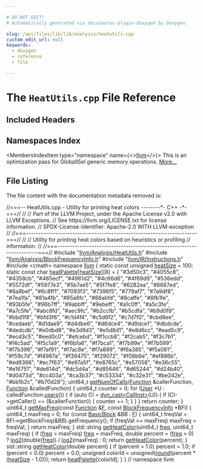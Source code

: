 ```yaml
---

# DO NOT EDIT!
# Automatically generated via docusaurus-plugin-doxygen by Doxygen.

slug: /api/files/lib/lib/analysis/heatutils-cpp
custom_edit_url: null
keywords:
  - doxygen
  - reference
  - file

---
```





# The `HeatUtils.cpp` File Reference

<DoxygenPage pluginConfig={pluginConfig}>



## Included Headers

<IncludesList>
<IncludesListItem
  filePath="llvm/Analysis/HeatUtils.h"
  permalink="/docs/api/files/include/include/llvm/include/llvm/analysis/heatutils-h"
  isLocal="true" />
<IncludesListItem
  filePath="llvm/Analysis/BlockFrequencyInfo.h"
  permalink="/docs/api/files/include/include/llvm/include/llvm/analysis/blockfrequencyinfo-h"
  isLocal="true" />
<IncludesListItem
  filePath="llvm/IR/Instructions.h"
  permalink="/docs/api/files/include/include/llvm/include/llvm/ir/instructions-h"
  isLocal="true" />
<IncludesListItem
  filePath="cmath"
  permalink=""
  isLocal="false" />
</IncludesList>

## Namespaces Index

<MembersIndex>

<MembersIndexItem
  type="namespace"
  name={<><a href="/docs/api/namespaces/llvm">llvm</a></>}>
This is an optimization pass for GlobalISel generic memory operations. <a href="/docs/api/namespaces/llvm/#details">More...</a>
</MembersIndexItem>

</MembersIndex>


## File Listing

The file content with the documentation metadata removed is:

<ProgramListing>

<Link id="l00001" /><CodeLine lineNumber="1"><span class="doxyHighlightComment">//===-- HeatUtils.cpp - Utility for printing heat colors --------&#42;- C++ -&#42;-===//</span></CodeLine>
<Link id="l00002" /><CodeLine lineNumber="2"><span class="doxyHighlightComment">//</span></CodeLine>
<Link id="l00003" /><CodeLine lineNumber="3"><span class="doxyHighlightComment">// Part of the LLVM Project, under the Apache License v2.0 with LLVM Exceptions.</span></CodeLine>
<Link id="l00004" /><CodeLine lineNumber="4"><span class="doxyHighlightComment">// See https://llvm.org/LICENSE.txt for license information.</span></CodeLine>
<Link id="l00005" /><CodeLine lineNumber="5"><span class="doxyHighlightComment">// SPDX-License-Identifier: Apache-2.0 WITH LLVM-exception</span></CodeLine>
<Link id="l00006" /><CodeLine lineNumber="6"><span class="doxyHighlightComment">//</span></CodeLine>
<Link id="l00007" /><CodeLine lineNumber="7"><span class="doxyHighlightComment">//===----------------------------------------------------------------------===//</span></CodeLine>
<Link id="l00008" /><CodeLine lineNumber="8"><span class="doxyHighlightComment">//</span></CodeLine>
<Link id="l00009" /><CodeLine lineNumber="9"><span class="doxyHighlightComment">// Utility for printing heat colors based on heuristics or profiling</span></CodeLine>
<Link id="l00010" /><CodeLine lineNumber="10"><span class="doxyHighlightComment">// information.</span></CodeLine>
<Link id="l00011" /><CodeLine lineNumber="11"><span class="doxyHighlightComment">//</span></CodeLine>
<Link id="l00012" /><CodeLine lineNumber="12"><span class="doxyHighlightComment">//===----------------------------------------------------------------------===//</span></CodeLine>
<Link id="l00013" /><CodeLine lineNumber="13"></CodeLine>
<Link id="l00014" /><CodeLine lineNumber="14"><span class="doxyHighlightPreprocessor">#include &quot;<a href="/docs/api/files/include/include/llvm/include/llvm/analysis/heatutils-h">llvm/Analysis/HeatUtils.h</a>&quot;</span></CodeLine>
<Link id="l00015" /><CodeLine lineNumber="15"><span class="doxyHighlightPreprocessor">#include &quot;<a href="/docs/api/files/include/include/llvm/include/llvm/analysis/blockfrequencyinfo-h">llvm/Analysis/BlockFrequencyInfo.h</a>&quot;</span></CodeLine>
<Link id="l00016" /><CodeLine lineNumber="16"><span class="doxyHighlightPreprocessor">#include &quot;<a href="/docs/api/files/include/include/llvm/include/llvm/ir/instructions-h">llvm/IR/Instructions.h</a>&quot;</span></CodeLine>
<Link id="l00017" /><CodeLine lineNumber="17"></CodeLine>
<Link id="l00018" /><CodeLine lineNumber="18"><span class="doxyHighlightPreprocessor">#include &lt;cmath&gt;</span></CodeLine>
<Link id="l00019" /><CodeLine lineNumber="19"></CodeLine>
<Link id="l00020" /><CodeLine lineNumber="20"><span class="doxyHighlightKeyword">namespace </span><span class="doxyHighlight"><a href="/docs/api/namespaces/llvm">llvm</a> &#123;</span></CodeLine>
<Link id="l00021" /><CodeLine lineNumber="21"></CodeLine>
<Link id="l00022" /><CodeLine lineNumber="22" lineLink="/docs/api/namespaces/llvm/#a8c6bf8856752c9487c2103077abca343"><span class="doxyHighlightKeyword">static</span><span class="doxyHighlight"> </span><span class="doxyHighlightKeyword">const</span><span class="doxyHighlight"> </span><span class="doxyHighlightKeywordType">unsigned</span><span class="doxyHighlight"> <a href="/docs/api/namespaces/llvm/#a8c6bf8856752c9487c2103077abca343">heatSize</a> = 100;</span></CodeLine>
<Link id="l00023" /><CodeLine lineNumber="23" lineLink="/docs/api/namespaces/llvm/#ac859295c074bb198a26012b3da2a3027"><span class="doxyHighlightKeyword">static</span><span class="doxyHighlight"> </span><span class="doxyHighlightKeyword">const</span><span class="doxyHighlight"> </span><span class="doxyHighlightKeywordType">char</span><span class="doxyHighlight"> <a href="/docs/api/namespaces/llvm/#ac859295c074bb198a26012b3da2a3027">heatPalette</a>&#91;<a href="/docs/api/namespaces/llvm/#a8c6bf8856752c9487c2103077abca343">heatSize</a>&#93;&#91;8&#93; = &#123;</span></CodeLine>
<Link id="l00024" /><CodeLine lineNumber="24"><span class="doxyHighlight">    </span><span class="doxyHighlightStringLiteral">&quot;#3d50c3&quot;</span><span class="doxyHighlight">, </span><span class="doxyHighlightStringLiteral">&quot;#4055c8&quot;</span><span class="doxyHighlight">, </span><span class="doxyHighlightStringLiteral">&quot;#4358cb&quot;</span><span class="doxyHighlight">, </span><span class="doxyHighlightStringLiteral">&quot;#465ecf&quot;</span><span class="doxyHighlight">, </span><span class="doxyHighlightStringLiteral">&quot;#4961d2&quot;</span><span class="doxyHighlight">, </span><span class="doxyHighlightStringLiteral">&quot;#4c66d6&quot;</span><span class="doxyHighlight">, </span><span class="doxyHighlightStringLiteral">&quot;#4f69d9&quot;</span><span class="doxyHighlight">,</span></CodeLine>
<Link id="l00025" /><CodeLine lineNumber="25"><span class="doxyHighlight">    </span><span class="doxyHighlightStringLiteral">&quot;#536edd&quot;</span><span class="doxyHighlight">, </span><span class="doxyHighlightStringLiteral">&quot;#5572df&quot;</span><span class="doxyHighlight">, </span><span class="doxyHighlightStringLiteral">&quot;#5977e3&quot;</span><span class="doxyHighlight">, </span><span class="doxyHighlightStringLiteral">&quot;#5b7ae5&quot;</span><span class="doxyHighlight">, </span><span class="doxyHighlightStringLiteral">&quot;#5f7fe8&quot;</span><span class="doxyHighlight">, </span><span class="doxyHighlightStringLiteral">&quot;#6282ea&quot;</span><span class="doxyHighlight">, </span><span class="doxyHighlightStringLiteral">&quot;#6687ed&quot;</span><span class="doxyHighlight">,</span></CodeLine>
<Link id="l00026" /><CodeLine lineNumber="26"><span class="doxyHighlight">    </span><span class="doxyHighlightStringLiteral">&quot;#6a8bef&quot;</span><span class="doxyHighlight">, </span><span class="doxyHighlightStringLiteral">&quot;#6c8ff1&quot;</span><span class="doxyHighlight">, </span><span class="doxyHighlightStringLiteral">&quot;#7093f3&quot;</span><span class="doxyHighlight">, </span><span class="doxyHighlightStringLiteral">&quot;#7396f5&quot;</span><span class="doxyHighlight">, </span><span class="doxyHighlightStringLiteral">&quot;#779af7&quot;</span><span class="doxyHighlight">, </span><span class="doxyHighlightStringLiteral">&quot;#7a9df8&quot;</span><span class="doxyHighlight">, </span><span class="doxyHighlightStringLiteral">&quot;#7ea1fa&quot;</span><span class="doxyHighlight">,</span></CodeLine>
<Link id="l00027" /><CodeLine lineNumber="27"><span class="doxyHighlight">    </span><span class="doxyHighlightStringLiteral">&quot;#81a4fb&quot;</span><span class="doxyHighlight">, </span><span class="doxyHighlightStringLiteral">&quot;#85a8fc&quot;</span><span class="doxyHighlight">, </span><span class="doxyHighlightStringLiteral">&quot;#88abfd&quot;</span><span class="doxyHighlight">, </span><span class="doxyHighlightStringLiteral">&quot;#8caffe&quot;</span><span class="doxyHighlight">, </span><span class="doxyHighlightStringLiteral">&quot;#8fb1fe&quot;</span><span class="doxyHighlight">, </span><span class="doxyHighlightStringLiteral">&quot;#93b5fe&quot;</span><span class="doxyHighlight">, </span><span class="doxyHighlightStringLiteral">&quot;#96b7ff&quot;</span><span class="doxyHighlight">,</span></CodeLine>
<Link id="l00028" /><CodeLine lineNumber="28"><span class="doxyHighlight">    </span><span class="doxyHighlightStringLiteral">&quot;#9abbff&quot;</span><span class="doxyHighlight">, </span><span class="doxyHighlightStringLiteral">&quot;#9ebeff&quot;</span><span class="doxyHighlight">, </span><span class="doxyHighlightStringLiteral">&quot;#a1c0ff&quot;</span><span class="doxyHighlight">, </span><span class="doxyHighlightStringLiteral">&quot;#a5c3fe&quot;</span><span class="doxyHighlight">, </span><span class="doxyHighlightStringLiteral">&quot;#a7c5fe&quot;</span><span class="doxyHighlight">, </span><span class="doxyHighlightStringLiteral">&quot;#abc8fd&quot;</span><span class="doxyHighlight">, </span><span class="doxyHighlightStringLiteral">&quot;#aec9fc&quot;</span><span class="doxyHighlight">,</span></CodeLine>
<Link id="l00029" /><CodeLine lineNumber="29"><span class="doxyHighlight">    </span><span class="doxyHighlightStringLiteral">&quot;#b2ccfb&quot;</span><span class="doxyHighlight">, </span><span class="doxyHighlightStringLiteral">&quot;#b5cdfa&quot;</span><span class="doxyHighlight">, </span><span class="doxyHighlightStringLiteral">&quot;#b9d0f9&quot;</span><span class="doxyHighlight">, </span><span class="doxyHighlightStringLiteral">&quot;#bbd1f8&quot;</span><span class="doxyHighlight">, </span><span class="doxyHighlightStringLiteral">&quot;#bfd3f6&quot;</span><span class="doxyHighlight">, </span><span class="doxyHighlightStringLiteral">&quot;#c1d4f4&quot;</span><span class="doxyHighlight">, </span><span class="doxyHighlightStringLiteral">&quot;#c5d6f2&quot;</span><span class="doxyHighlight">,</span></CodeLine>
<Link id="l00030" /><CodeLine lineNumber="30"><span class="doxyHighlight">    </span><span class="doxyHighlightStringLiteral">&quot;#c7d7f0&quot;</span><span class="doxyHighlight">, </span><span class="doxyHighlightStringLiteral">&quot;#cbd8ee&quot;</span><span class="doxyHighlight">, </span><span class="doxyHighlightStringLiteral">&quot;#cedaeb&quot;</span><span class="doxyHighlight">, </span><span class="doxyHighlightStringLiteral">&quot;#d1dae9&quot;</span><span class="doxyHighlight">, </span><span class="doxyHighlightStringLiteral">&quot;#d4dbe6&quot;</span><span class="doxyHighlight">, </span><span class="doxyHighlightStringLiteral">&quot;#d6dce4&quot;</span><span class="doxyHighlight">, </span><span class="doxyHighlightStringLiteral">&quot;#d9dce1&quot;</span><span class="doxyHighlight">,</span></CodeLine>
<Link id="l00031" /><CodeLine lineNumber="31"><span class="doxyHighlight">    </span><span class="doxyHighlightStringLiteral">&quot;#dbdcde&quot;</span><span class="doxyHighlight">, </span><span class="doxyHighlightStringLiteral">&quot;#dedcdb&quot;</span><span class="doxyHighlight">, </span><span class="doxyHighlightStringLiteral">&quot;#e0dbd8&quot;</span><span class="doxyHighlight">, </span><span class="doxyHighlightStringLiteral">&quot;#e3d9d3&quot;</span><span class="doxyHighlight">, </span><span class="doxyHighlightStringLiteral">&quot;#e5d8d1&quot;</span><span class="doxyHighlight">, </span><span class="doxyHighlightStringLiteral">&quot;#e8d6cc&quot;</span><span class="doxyHighlight">, </span><span class="doxyHighlightStringLiteral">&quot;#ead5c9&quot;</span><span class="doxyHighlight">,</span></CodeLine>
<Link id="l00032" /><CodeLine lineNumber="32"><span class="doxyHighlight">    </span><span class="doxyHighlightStringLiteral">&quot;#ecd3c5&quot;</span><span class="doxyHighlight">, </span><span class="doxyHighlightStringLiteral">&quot;#eed0c0&quot;</span><span class="doxyHighlight">, </span><span class="doxyHighlightStringLiteral">&quot;#efcebd&quot;</span><span class="doxyHighlight">, </span><span class="doxyHighlightStringLiteral">&quot;#f1ccb8&quot;</span><span class="doxyHighlight">, </span><span class="doxyHighlightStringLiteral">&quot;#f2cab5&quot;</span><span class="doxyHighlight">, </span><span class="doxyHighlightStringLiteral">&quot;#f3c7b1&quot;</span><span class="doxyHighlight">, </span><span class="doxyHighlightStringLiteral">&quot;#f4c5ad&quot;</span><span class="doxyHighlight">,</span></CodeLine>
<Link id="l00033" /><CodeLine lineNumber="33"><span class="doxyHighlight">    </span><span class="doxyHighlightStringLiteral">&quot;#f5c1a9&quot;</span><span class="doxyHighlight">, </span><span class="doxyHighlightStringLiteral">&quot;#f6bfa6&quot;</span><span class="doxyHighlight">, </span><span class="doxyHighlightStringLiteral">&quot;#f7bca1&quot;</span><span class="doxyHighlight">, </span><span class="doxyHighlightStringLiteral">&quot;#f7b99e&quot;</span><span class="doxyHighlight">, </span><span class="doxyHighlightStringLiteral">&quot;#f7b599&quot;</span><span class="doxyHighlight">, </span><span class="doxyHighlightStringLiteral">&quot;#f7b396&quot;</span><span class="doxyHighlight">, </span><span class="doxyHighlightStringLiteral">&quot;#f7af91&quot;</span><span class="doxyHighlight">,</span></CodeLine>
<Link id="l00034" /><CodeLine lineNumber="34"><span class="doxyHighlight">    </span><span class="doxyHighlightStringLiteral">&quot;#f7ac8e&quot;</span><span class="doxyHighlight">, </span><span class="doxyHighlightStringLiteral">&quot;#f7a889&quot;</span><span class="doxyHighlight">, </span><span class="doxyHighlightStringLiteral">&quot;#f6a385&quot;</span><span class="doxyHighlight">, </span><span class="doxyHighlightStringLiteral">&quot;#f5a081&quot;</span><span class="doxyHighlight">, </span><span class="doxyHighlightStringLiteral">&quot;#f59c7d&quot;</span><span class="doxyHighlight">, </span><span class="doxyHighlightStringLiteral">&quot;#f4987a&quot;</span><span class="doxyHighlight">, </span><span class="doxyHighlightStringLiteral">&quot;#f39475&quot;</span><span class="doxyHighlight">,</span></CodeLine>
<Link id="l00035" /><CodeLine lineNumber="35"><span class="doxyHighlight">    </span><span class="doxyHighlightStringLiteral">&quot;#f29072&quot;</span><span class="doxyHighlight">, </span><span class="doxyHighlightStringLiteral">&quot;#f08b6e&quot;</span><span class="doxyHighlight">, </span><span class="doxyHighlightStringLiteral">&quot;#ef886b&quot;</span><span class="doxyHighlight">, </span><span class="doxyHighlightStringLiteral">&quot;#ed8366&quot;</span><span class="doxyHighlight">, </span><span class="doxyHighlightStringLiteral">&quot;#ec7f63&quot;</span><span class="doxyHighlight">, </span><span class="doxyHighlightStringLiteral">&quot;#e97a5f&quot;</span><span class="doxyHighlight">, </span><span class="doxyHighlightStringLiteral">&quot;#e8765c&quot;</span><span class="doxyHighlight">,</span></CodeLine>
<Link id="l00036" /><CodeLine lineNumber="36"><span class="doxyHighlight">    </span><span class="doxyHighlightStringLiteral">&quot;#e57058&quot;</span><span class="doxyHighlight">, </span><span class="doxyHighlightStringLiteral">&quot;#e36c55&quot;</span><span class="doxyHighlight">, </span><span class="doxyHighlightStringLiteral">&quot;#e16751&quot;</span><span class="doxyHighlight">, </span><span class="doxyHighlightStringLiteral">&quot;#de614d&quot;</span><span class="doxyHighlight">, </span><span class="doxyHighlightStringLiteral">&quot;#dc5d4a&quot;</span><span class="doxyHighlight">, </span><span class="doxyHighlightStringLiteral">&quot;#d85646&quot;</span><span class="doxyHighlight">, </span><span class="doxyHighlightStringLiteral">&quot;#d65244&quot;</span><span class="doxyHighlight">,</span></CodeLine>
<Link id="l00037" /><CodeLine lineNumber="37"><span class="doxyHighlight">    </span><span class="doxyHighlightStringLiteral">&quot;#d24b40&quot;</span><span class="doxyHighlight">, </span><span class="doxyHighlightStringLiteral">&quot;#d0473d&quot;</span><span class="doxyHighlight">, </span><span class="doxyHighlightStringLiteral">&quot;#cc403a&quot;</span><span class="doxyHighlight">, </span><span class="doxyHighlightStringLiteral">&quot;#ca3b37&quot;</span><span class="doxyHighlight">, </span><span class="doxyHighlightStringLiteral">&quot;#c53334&quot;</span><span class="doxyHighlight">, </span><span class="doxyHighlightStringLiteral">&quot;#c32e31&quot;</span><span class="doxyHighlight">, </span><span class="doxyHighlightStringLiteral">&quot;#be242e&quot;</span><span class="doxyHighlight">,</span></CodeLine>
<Link id="l00038" /><CodeLine lineNumber="38"><span class="doxyHighlight">    </span><span class="doxyHighlightStringLiteral">&quot;#bb1b2c&quot;</span><span class="doxyHighlight">, </span><span class="doxyHighlightStringLiteral">&quot;#b70d28&quot;</span><span class="doxyHighlight">&#125;;</span></CodeLine>
<Link id="l00039" /><CodeLine lineNumber="39"></CodeLine>
<Link id="l00040" /><CodeLine lineNumber="40"><span class="doxyHighlight">uint64&#95;t</span></CodeLine>
<Link id="l00041" /><CodeLine lineNumber="41" lineLink="/docs/api/namespaces/llvm/#a2e029adee2598c38ae32e0bce262e4d0"><span class="doxyHighlight"><a href="/docs/api/namespaces/llvm/#a2e029adee2598c38ae32e0bce262e4d0">getNumOfCalls</a>(<a href="/docs/api/classes/llvm/function">Function</a> &amp;callerFunction, <a href="/docs/api/classes/llvm/function">Function</a> &amp;calledFunction) &#123;</span></CodeLine>
<Link id="l00042" /><CodeLine lineNumber="42"><span class="doxyHighlight">  uint64&#95;t counter = 0;</span></CodeLine>
<Link id="l00043" /><CodeLine lineNumber="43"><span class="doxyHighlight">  </span><span class="doxyHighlightKeywordFlow">for</span><span class="doxyHighlight"> (<a href="/docs/api/classes/llvm/user">User</a> &#42;U : calledFunction.<a href="/docs/api/classes/llvm/value/#a411cf3e3932f209ce3374cb31adc1da6">users</a>()) &#123;</span></CodeLine>
<Link id="l00044" /><CodeLine lineNumber="44"><span class="doxyHighlight">    </span><span class="doxyHighlightKeywordFlow">if</span><span class="doxyHighlight"> (</span><span class="doxyHighlightKeyword">auto</span><span class="doxyHighlight"> CI = <a href="/docs/api/namespaces/llvm/#a22eeee01734061ac1b31ccd994c49eef">dyn&#95;cast&lt;CallInst&gt;</a>(U)) &#123;</span></CodeLine>
<Link id="l00045" /><CodeLine lineNumber="45"><span class="doxyHighlight">      </span><span class="doxyHighlightKeywordFlow">if</span><span class="doxyHighlight"> (CI-&gt;getCaller() == (&amp;callerFunction)) &#123;</span></CodeLine>
<Link id="l00046" /><CodeLine lineNumber="46"><span class="doxyHighlight">          counter += 1;</span></CodeLine>
<Link id="l00047" /><CodeLine lineNumber="47"><span class="doxyHighlight">      &#125;</span></CodeLine>
<Link id="l00048" /><CodeLine lineNumber="48"><span class="doxyHighlight">    &#125;</span></CodeLine>
<Link id="l00049" /><CodeLine lineNumber="49"><span class="doxyHighlight">  &#125;</span></CodeLine>
<Link id="l00050" /><CodeLine lineNumber="50"><span class="doxyHighlight">  </span><span class="doxyHighlightKeywordFlow">return</span><span class="doxyHighlight"> counter;</span></CodeLine>
<Link id="l00051" /><CodeLine lineNumber="51"><span class="doxyHighlight">&#125;</span></CodeLine>
<Link id="l00052" /><CodeLine lineNumber="52"></CodeLine>
<Link id="l00053" /><CodeLine lineNumber="53" lineLink="/docs/api/namespaces/llvm/#af566713617705f23279ab7a214fee469"><span class="doxyHighlight">uint64&#95;t <a href="/docs/api/namespaces/llvm/#af566713617705f23279ab7a214fee469">getMaxFreq</a>(</span><span class="doxyHighlightKeyword">const</span><span class="doxyHighlight"> <a href="/docs/api/classes/llvm/function">Function</a> &amp;<a href="/docs/api/files/lib/lib/support/md5-cpp/#a96d73bbd7af15cb1fc38c3f4a3bd82e9">F</a>, </span><span class="doxyHighlightKeyword">const</span><span class="doxyHighlight"> <a href="/docs/api/classes/llvm/blockfrequencyinfo">BlockFrequencyInfo</a> &#42;BFI) &#123;</span></CodeLine>
<Link id="l00054" /><CodeLine lineNumber="54"><span class="doxyHighlight">  uint64&#95;t maxFreq = 0;</span></CodeLine>
<Link id="l00055" /><CodeLine lineNumber="55"><span class="doxyHighlight">  </span><span class="doxyHighlightKeywordFlow">for</span><span class="doxyHighlight"> (</span><span class="doxyHighlightKeyword">const</span><span class="doxyHighlight"> <a href="/docs/api/classes/llvm/basicblock">BasicBlock</a> &amp;BB : <a href="/docs/api/files/lib/lib/support/md5-cpp/#a96d73bbd7af15cb1fc38c3f4a3bd82e9">F</a>) &#123;</span></CodeLine>
<Link id="l00056" /><CodeLine lineNumber="56"><span class="doxyHighlight">    uint64&#95;t freqVal = BFI-&gt;getBlockFreq(&amp;BB).getFrequency();</span></CodeLine>
<Link id="l00057" /><CodeLine lineNumber="57"><span class="doxyHighlight">    </span><span class="doxyHighlightKeywordFlow">if</span><span class="doxyHighlight"> (freqVal &gt;= maxFreq)</span></CodeLine>
<Link id="l00058" /><CodeLine lineNumber="58"><span class="doxyHighlight">      maxFreq = freqVal;</span></CodeLine>
<Link id="l00059" /><CodeLine lineNumber="59"><span class="doxyHighlight">  &#125;</span></CodeLine>
<Link id="l00060" /><CodeLine lineNumber="60"><span class="doxyHighlight">  </span><span class="doxyHighlightKeywordFlow">return</span><span class="doxyHighlight"> maxFreq;</span></CodeLine>
<Link id="l00061" /><CodeLine lineNumber="61"><span class="doxyHighlight">&#125;</span></CodeLine>
<Link id="l00062" /><CodeLine lineNumber="62"></CodeLine>
<Link id="l00063" /><CodeLine lineNumber="63" lineLink="/docs/api/namespaces/llvm/#aee0c5885bd9e495730dc56baa6e5bdcf"><span class="doxyHighlight">std::string <a href="/docs/api/namespaces/llvm/#aee0c5885bd9e495730dc56baa6e5bdcf">getHeatColor</a>(uint64&#95;t <a href="/docs/api/files/lib/lib/analysis/blockfrequencyinfo-cpp/#a6228da6ce1f2cdae97b17637c061011e">freq</a>, uint64&#95;t maxFreq) &#123;</span></CodeLine>
<Link id="l00064" /><CodeLine lineNumber="64"><span class="doxyHighlight">  </span><span class="doxyHighlightKeywordFlow">if</span><span class="doxyHighlight"> (<a href="/docs/api/files/lib/lib/analysis/blockfrequencyinfo-cpp/#a6228da6ce1f2cdae97b17637c061011e">freq</a> &gt; maxFreq)</span></CodeLine>
<Link id="l00065" /><CodeLine lineNumber="65"><span class="doxyHighlight">    <a href="/docs/api/files/lib/lib/analysis/blockfrequencyinfo-cpp/#a6228da6ce1f2cdae97b17637c061011e">freq</a> = maxFreq;</span></CodeLine>
<Link id="l00066" /><CodeLine lineNumber="66"><span class="doxyHighlight">  </span><span class="doxyHighlightKeywordType">double</span><span class="doxyHighlight"> percent = (<a href="/docs/api/files/lib/lib/analysis/blockfrequencyinfo-cpp/#a6228da6ce1f2cdae97b17637c061011e">freq</a> &gt; 0) ? <a href="/docs/api/namespaces/llvm/#a0f4bd88bd90f06f0e66d0b20f877cd1e">log2</a>(</span><span class="doxyHighlightKeywordType">double</span><span class="doxyHighlight">(<a href="/docs/api/files/lib/lib/analysis/blockfrequencyinfo-cpp/#a6228da6ce1f2cdae97b17637c061011e">freq</a>)) / <a href="/docs/api/namespaces/llvm/#a0f4bd88bd90f06f0e66d0b20f877cd1e">log2</a>(maxFreq) : 0;</span></CodeLine>
<Link id="l00067" /><CodeLine lineNumber="67"><span class="doxyHighlight">  </span><span class="doxyHighlightKeywordFlow">return</span><span class="doxyHighlight"> <a href="/docs/api/namespaces/llvm/#aee0c5885bd9e495730dc56baa6e5bdcf">getHeatColor</a>(percent);</span></CodeLine>
<Link id="l00068" /><CodeLine lineNumber="68"><span class="doxyHighlight">&#125;</span></CodeLine>
<Link id="l00069" /><CodeLine lineNumber="69"></CodeLine>
<Link id="l00070" /><CodeLine lineNumber="70" lineLink="/docs/api/namespaces/llvm/#a389a9c4d07846d6ff47386499cc7415f"><span class="doxyHighlight">std::string <a href="/docs/api/namespaces/llvm/#aee0c5885bd9e495730dc56baa6e5bdcf">getHeatColor</a>(</span><span class="doxyHighlightKeywordType">double</span><span class="doxyHighlight"> percent) &#123;</span></CodeLine>
<Link id="l00071" /><CodeLine lineNumber="71"><span class="doxyHighlight">  </span><span class="doxyHighlightKeywordFlow">if</span><span class="doxyHighlight"> (percent &gt; 1.0)</span></CodeLine>
<Link id="l00072" /><CodeLine lineNumber="72"><span class="doxyHighlight">    percent = 1.0;</span></CodeLine>
<Link id="l00073" /><CodeLine lineNumber="73"><span class="doxyHighlight">  </span><span class="doxyHighlightKeywordFlow">if</span><span class="doxyHighlight"> (percent &lt; 0.0)</span></CodeLine>
<Link id="l00074" /><CodeLine lineNumber="74"><span class="doxyHighlight">    percent = 0.0;</span></CodeLine>
<Link id="l00075" /><CodeLine lineNumber="75"><span class="doxyHighlight">  </span><span class="doxyHighlightKeywordType">unsigned</span><span class="doxyHighlight"> colorId = unsigned(<a href="/docs/api/files/lib/lib/support/xxhash-cpp/#ae4e947c75dafebd71b8de03cd0dbf5d6">round</a>(percent &#42; (<a href="/docs/api/namespaces/llvm/#a8c6bf8856752c9487c2103077abca343">heatSize</a> - 1.0)));</span></CodeLine>
<Link id="l00076" /><CodeLine lineNumber="76"><span class="doxyHighlight">  </span><span class="doxyHighlightKeywordFlow">return</span><span class="doxyHighlight"> <a href="/docs/api/namespaces/llvm/#ac859295c074bb198a26012b3da2a3027">heatPalette</a>&#91;colorId&#93;;</span></CodeLine>
<Link id="l00077" /><CodeLine lineNumber="77"><span class="doxyHighlight">&#125;</span></CodeLine>
<Link id="l00078" /><CodeLine lineNumber="78"></CodeLine>
<Link id="l00079" /><CodeLine lineNumber="79"><span class="doxyHighlight">&#125; </span><span class="doxyHighlightComment">// namespace llvm</span></CodeLine>

</ProgramListing>


</DoxygenPage>
